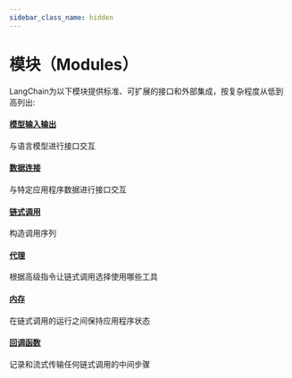 ```yaml
---
sidebar_class_name: hidden
---
```


# 模块（Modules）

LangChain为以下模块提供标准、可扩展的接口和外部集成，按复杂程度从低到高列出:

#### [模型输入输出](/docs/modules/model_io/)
与语言模型进行接口交互
#### [数据连接](/docs/modules/data_connection/)
与特定应用程序数据进行接口交互
#### [链式调用](/docs/modules/chains/)
构造调用序列
#### [代理](/docs/modules/agents/)
根据高级指令让链式调用选择使用哪些工具
#### [内存](/docs/modules/memory/)
在链式调用的运行之间保持应用程序状态
#### [回调函数](/docs/modules/callbacks/)
记录和流式传输任何链式调用的中间步骤